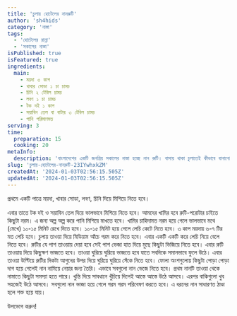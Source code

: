 ```yaml
---
title: 'চুলায় হোটেলের নানরুটি'
author: 'sh4hids'
category: 'নাস্তা'
tags:
  - 'হোটেলের রান্না'
  - 'সকালের নাস্তা'
isPublished: true
isFeatured: true
ingredients:
  main:
    - ময়দা ৩ কাপ
    - খাবার সোডা ১ চা চামচ
    - চিনি ২ টেবিল চামচ
    - লবণ ১ চা চামচ
    - টক দই ১ কাপ
    - সয়াবিন তেল বা বাটার ৩ টেবিল চামচ
    - পানি পরিমাণমত
serving: 3
time:
  preparation: 15
  cooking: 20
metaInfo:
  description: 'বাংলাদেশের একটি জনপ্রিয় সকালের নাস্তা হচ্ছে নান রুটি। বাসায় থাকা চুলাতেই কীভাবে বানানো যায় হোটেলের নানরুটি তার সহজ একটি প্রক্রিয়া দেখানো হয়েছে এই রেসিপিতে।'
slug: 'চুলায়-হোটেলের-নানরুটি-23IYwhxkZM'
createdAt: '2024-01-03T02:56:15.505Z'
updatedAt: '2024-01-03T02:56:15.505Z'
---
```



<StepHeader stepNumber={1} />

প্রথমে একটি পাত্রে ময়দা, খাবার সোডা, লবণ, চিনি দিয়ে মিশিয়ে নিতে হবে।

<StepHeader stepNumber={2} />
এবার তাতে টক দই ও সয়াবিন তেল দিয়ে ভালভাবে মিশিয়ে নিতে হবে।

<StepHeader stepNumber={3} />
আমদের খামির হবে রুটি-পরোটার চাইতে কিছুটা নরম। এ জন্য অল্প অল্প করে পানি মিশিয়ে মাখতে
হবে।

<StepHeader stepNumber={4} />
খামির চাহিদামত নরম হয়ে গেলে ভালভাবে মথে (মেখে) ১০-১৫ মিনিট রেখে দিতে হবে।

<StepHeader stepNumber={5} />
১০-১৫ মিনিট হয়ে গেলে লেচি কেটে নিতে হবে। ৩ কাপ ময়দায় ৬-৭ টির মত লেচি হবে।

<StepHeader stepNumber={6} />
চুলায় তাওয়া দিয়ে মিডিয়াম আঁচে গরম করে নিতে হবে। এবার একটি একটি করে লেচি নিয়ে বেলে
নিতে হবে।

<StepHeader stepNumber={7} />
রুটির যে পাশ তাওয়ায় দেয়া হবে সেই পাশ ভেজা হাত দিয়ে মুছে কিছুটা ভিজিয়ে নিতে হবে।

<StepHeader stepNumber={8} />
এবার রুটি তাওয়ায় দিয়ে কিছুক্ষণ ভাজতে হবে। তাওয়া ঘুরিয়ে ঘুরিয়ে ভাজতে হবে যাতে সবদিকে
সমানভাবে ফুলে উঠে। এবার তাওয়া উল্টিয়ে রুটির দিকটা আগুনের উপর দিয়ে ঘুরিয়ে ঘুরিয়ে সেঁকে
নিতে হবে। ফোলা অংশগুলোয় কিছুটা পোড়া পোড়া দাগ হয়ে গেলেই নান নামিয়ে নেয়ার জন্য তৈরি।

<StepHeader stepNumber={9} />
এভাবে সবগুলো নান ভেজে নিতে হবে। প্রথম নানটি তাওয়া থেকে নামাতে কিছুটা সমস্যা হতে পারে।
খুন্তি দিয়ে সাবধানে খুঁচিয়ে দিলেই আস্তে আস্তে উঠে আসবে। এরপর বাকিগুলো খুব সহজেই উঠে
আসবে।

<StepHeader stepNumber={10} />
সবগুলো নান ভাজা হয়ে গেলে গরম গরম পরিবেষণ করতে হবে। এ ধরনের নান সাধারণত ঠাণ্ডা হলে
শক্ত হয়ে যায়।

<StepHeader isFinalStep={true} />

উপভোগ করুন!
